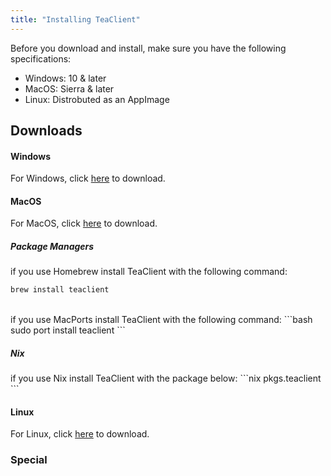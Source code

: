 ```yaml
---
title: "Installing TeaClient"
---
```



Before you download and install, make sure you have the following specifications:

- Windows: 10 & later
- MacOS: Sierra & later
- Linux: Distrobuted as an AppImage

<h2 class="text-2xl font-bold pt-3">Downloads</h2>

<h4 class="text-md font-bold pt-2">Windows</h4>

For Windows, click <a class="text-blue-500" href="/download#windows">here</a> to download.

<h4 class="text-md font-bold">MacOS</h4>

For MacOS, click <a class="text-blue-500" href="/download#macos">here</a> to download.

<h5 class="text-sm font-bold pt-5">Package Managers</h5>

if you use Homebrew install TeaClient with the following command:
```bash
brew install teaclient
```
<br/>
if you use MacPorts install TeaClient with the following command:
```bash
sudo port install teaclient
```

<h5 class="text-sm font-bold pt-5">Nix</h5>
if you use Nix install TeaClient with the package below: 
```nix  
pkgs.teaclient
```

<br/>

<h4 class="text-md font-bold">Linux</h4>

For Linux, click <a class="text-blue-500" href="/download#linux">here</a> to download.

<h3 class="text-xl font-bold pt-3">Special</h3>